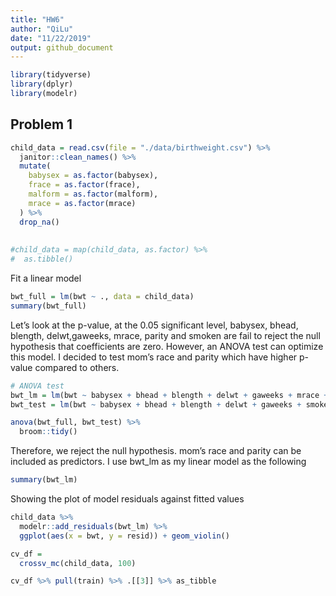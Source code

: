 ```yaml
---
title: "HW6"
author: "QiLu"
date: "11/22/2019"
output: github_document
---
```


```r
library(tidyverse)
library(dplyr)
library(modelr)

```

## Problem 1
```r
child_data = read.csv(file = "./data/birthweight.csv") %>% 
  janitor::clean_names() %>% 
  mutate(
    babysex = as.factor(babysex),
    frace = as.factor(frace),
    malform = as.factor(malform),
    mrace = as.factor(mrace)
  ) %>% 
  drop_na()
 
  
#child_data = map(child_data, as.factor) %>% 
#  as.tibble()
```
  
  Fit a linear model 
```r
bwt_full = lm(bwt ~ ., data = child_data)
summary(bwt_full)
```

Let's look at the p-value, at the 0.05 significant level, babysex, bhead, blength, delwt,gaweeks, mrace, parity and smoken are fail to reject the null hypothesis that coefficients are zero. However, an ANOVA test can optimize this model. I decided to test mom's race and parity which have higher p-value compared to others.

```r
# ANOVA test
bwt_lm = lm(bwt ~ babysex + bhead + blength + delwt + gaweeks + mrace + parity + smoken, data = child_data)
bwt_test = lm(bwt ~ babysex + bhead + blength + delwt + gaweeks + smoken, data = child_data)

anova(bwt_full, bwt_test) %>% 
  broom::tidy()

```
Therefore, we reject the null hypothesis. mom's race and parity can be included as predictors. I use bwt_lm as my linear model as the following
```r
summary(bwt_lm)
```
Showing the plot of model residuals against fitted values
```r

child_data %>% 
  modelr::add_residuals(bwt_lm) %>% 
  ggplot(aes(x = bwt, y = resid)) + geom_violin()

```


```r
cv_df = 
  crossv_mc(child_data, 100) 

cv_df %>% pull(train) %>% .[[3]] %>% as_tibble
```




